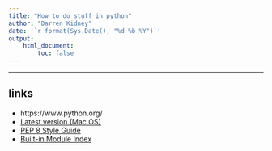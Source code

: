 ```yaml
---
title: "How to do stuff in python"
author: "Darren Kidney"
date: '`r format(Sys.Date(), "%d %b %Y")`'
output:
    html_document:
        toc: false
---
```


*********************************************************************

## links

* https://www.python.org/  
* [Latest version (Mac OS)](https://www.python.org/downloads/)  
* [PEP 8 Style Guide](https://www.python.org/dev/peps/pep-0008/)  
* [Built-in Module Index](https://docs.python.org/3/py-modindex.html)  
